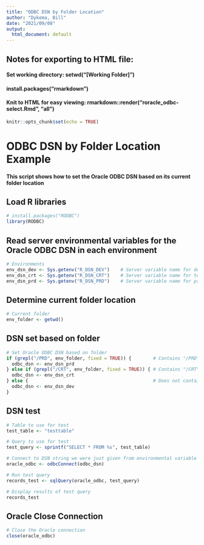 ```yaml
---
title: "ODBC DSN by Folder Location"
author: "Dykema, Bill"
date: "2021/09/08"
output:
  html_document: default
---
```


## Notes for exporting to HTML file:
#### Set working directory: setwd("[Working Folder]")
#### install.packages("rmarkdown")
#### Knit to HTML for easy viewing: rmarkdown::render("roracle_odbc-select.Rmd", "all")

```r
knitr::opts_chunk$set(echo = TRUE)
```

# ODBC DSN by Folder Location Example
#### This script shows how to set the Oracle ODBC DSN based on its current folder location

## Load R libraries

```r

# install.packages("RODBC")
library(RODBC)

```

## Read server environmental variables for the Oracle ODBC DSN in each environment

```r

# Environments
env_dsn_dev <- Sys.getenv("R_DSN_DEV")    # Server variable name for development Oracle ODBC DSN name
env_dsn_crt <- Sys.getenv("R_DSN_CRT")    # Server variable name for test Oracle ODBC DSN name
env_dsn_prd <- Sys.getenv("R_DSN_PRD")    # Server variable name for production Oracle ODBC DSN name

```

## Determine current folder location

```r

# Current folder
env_folder <- getwd()

```

## DSN set based on folder

```r

# Set Oracle ODBC DSN based on folder
if (grepl("/PRD", env_folder, fixed = TRUE)) {        # Contains "/PRD" in the folder path
  odbc_dsn <- env_dsn_prd
} else if (grepl("/CRT", env_folder, fixed = TRUE)) { # Contains "/CRT" in the folder path
  odbc_dsn <- env_dsn_crt
} else {                                              # Does not contain "/PRD" or "/CRT", must be Dev
  odbc_dsn <- env_dsn_dev
}

```

## DSN test

```r

# Table to use for test
test_table <- "testtable"

# Query to use for test
test_query <- sprintf("SELECT * FROM %s", test_table)

# Connect to DSN string we were just given from environmental variable based on folder
oracle_odbc <- odbcConnect(odbc_dsn)

# Run test query
records_test <- sqlQuery(oracle_odbc, test_query)

# Display results of test query
records_test

```

## Oracle Close Connection
```r

# Close the Oracle connection
close(oracle_odbc)

```